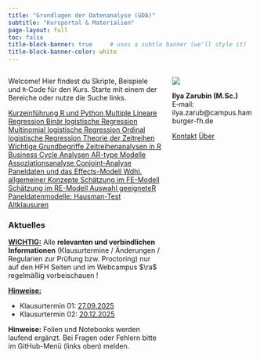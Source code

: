 ```yaml
---
title: "Grundlagen der Datenanalyse (GDA)"
subtitle: "Kursportal & Materialien"
page-layout: full
toc: false
title-block-banner: true     # uses a subtle banner (we'll style it)
title-block-banner-color: white
---
```


::: {.columns}
::: {.column width="65%"}

Welcome! Hier findest du Skripte, Beispiele und `R`‑Code für den Kurs.
Starte mit einem der Bereiche oder nutze die Suche links.

<div class="home-cta">
  <a class="btn btn-primary btn-cta" href="include/01_programmierung.qmd">
    Kurzeinführung R und Python
  </a>
  <a class="btn btn-outline-primary btn-cta" href="include/02_02_MLR.qmd">
    Multiple Lineare Regression
  </a>
  <a class="btn btn-outline-primary btn-cta" href="include/02_03_BLR.qmd">
    Binär logistische Regression
  </a>
  <a class="btn btn-outline-primary btn-cta" href="include/02_04_MLR.qmd">
    Multinomial logistische Regression
  </a>
  <a class="btn btn-outline-primary btn-cta" href="include/02_05_OLR.qmd">
    Ordinal logistische Regression
  </a>
  <a class="btn btn-outline-primary btn-cta" href="/include/03_01_TZ.qmd">
    Theorie der Zeitreihen
  </a>
    <a class="btn btn-outline-primary btn-cta" href="./include/03_02_WGB.qmd">
    Wichtige Grundbegriffe
  </a>
    <a class="btn btn-outline-primary btn-cta" href="./include/03_03_ZRA_in_R.qmd">
    Zeitreihenanalysen in R
  </a>
  <a class="btn btn-outline-primary btn-cta" href="./include/03_04_BCA.qmd">
    Business Cycle Analysen
  </a>
  <a class="btn btn-outline-primary btn-cta" href="./include/03_05_AR_GARCH.qmd">
    AR-type Modelle
  </a>
  <a class="btn btn-outline-primary btn-cta" href="./include/04_01_apriori_definitions.qmd">
    Assoziationsanalyse
  </a>
  <a class="btn btn-outline-primary btn-cta" href="./include/04_02_conjoint.qmd">
    Conjoint-Analyse
  </a>
    <a class="btn btn-outline-primary btn-cta" href="./include/05_01_paneldaten_effectsmodels.qmd">
    Paneldaten und das Effects-Modell
  </a>
    <a class="btn btn-outline-primary btn-cta" href="./include/05_02_03_paneldaten_weiteres.qmd">
    Wdhl. allgemeiner Konzepte
  </a>
    <a class="btn btn-outline-primary btn-cta" href="./include/05_04_FE_modell.qmd">
    Schätzung im FE-Modell
  </a>
    <a class="btn btn-outline-primary btn-cta" href="./include/05_05_RE_modell.qmd">
    Schätzung im RE-Modell
  </a>
    <a class="btn btn-outline-primary btn-cta" href="./include/05_06_hausmann.qmd">
    Auswahl geeigneteR Paneldatenmodelle: Hausman-Test
  </a>
  <a class="btn btn-outline-secondary btn-cta" href="include/99_altklausuren_A1.qmd">
    Altklausuren
  </a>
</div>


### Aktuelles {.mt-4}

::: {.callout-important}
[**WICHTIG:**]{.underline} Alle **relevanten und verbindlichen Informationen** 
(Klausurtermine / Änderungen / Regularien zur Prüfung bzw. Proctoring) nur auf den HFH Seiten und im Webcampus $\ra$ regelmäßig vorbeischauen !
:::

::: {.callout-caution}
[**Hinweise:**]{.underline} 

- Klausurtermin 01: [27.09.2025]{.underline .ctl}
- Klausurtermin 02: [20.12.2025]{.underline .ctl}
:::

::: {.callout-tip}
**Hinweise:** Folien und Notebooks werden laufend ergänzt. Bei Fragen oder
Fehlern bitte im GitHub-Menü (links oben) melden.
:::

:::
::: {.column width="35%"}

![](assets/logo_hfh.png){.home-logo}

**Ilya Zarubin (M.Sc.)**  
E‑mail: ilya.zarub@campus.hamburger-fh.de

<div class="d-flex gap-2 mt-2">
  <a class="btn btn-sm btn-outline-secondary" href="mailto:ilya.zarub@campus.hamburger-fh.de">Kontakt</a>
  <a class="btn btn-sm btn-outline-secondary" href="https://github.com/ilyaZar/">Über</a>
</div>

:::
:::
